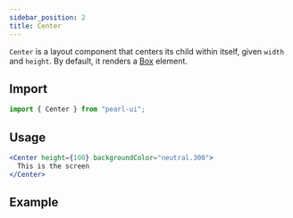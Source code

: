 ```yaml
---
sidebar_position: 2
title: Center
---
```


`Center` is a layout component that centers its child within itself, given `width` and `height`. By default, it renders a [Box](./box) element.

## Import

```jsx
import { Center } from "pearl-ui";
```

## Usage

```jsx
<Center height={100} backgroundColor="neutral.300">
  This is the screen
</Center>
```

## Example


<Snack snackId="@agrawal-rohit/center" />
